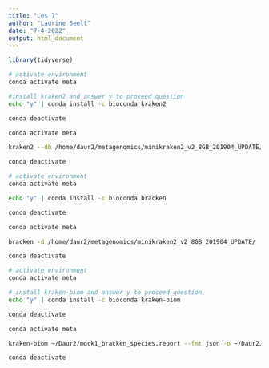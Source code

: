 ```yaml
---
title: "Les 7"
author: "Laurine Seelt"
date: "7-4-2022"
output: html_document
---
```


```r
library(tidyverse)
```



```bash
# activate environment
conda activate meta

#install kraken2 and answer y to proceed question
echo "y" | conda install -c bioconda kraken2

conda deactivate
```



```bash
conda activate meta

kraken2 --db /home/daur2/metagenomics/minikraken2_v2_8GB_201904_UPDATE/ --threads 2 --paired --gzip-compressed --output ~/Daur2/mock1.kraken --report ~/Daur2/mock1.report --use-names /home/daur2/metagenomics/reader_data/HU1_MOCK1_L001_R1_001.fastq.gz /home/daur2/metagenomics/reader_data/HU1_MOCK1_L001_R2_001.fastq.gz

conda deactivate
```


```bash
# activate environment
conda activate meta

echo "y" | conda install -c bioconda bracken

conda deactivate
```


```bash
conda activate meta

bracken -d /home/daur2/metagenomics/minikraken2_v2_8GB_201904_UPDATE/ -i ~/Daur2/mock1.report -o ~/Daur2/mock1.bracken

conda deactivate
```


```bash
# activate environment
conda activate meta

# install kraken-biom and answer y to proceed question
echo "y" | conda install -c bioconda kraken-biom

conda deactivate
```


```bash
conda activate meta

kraken-biom ~/Daur2/mock1_bracken_species.report --fmt json -o ~/Daur2/mock1_bracken_species.biom

conda deactivate
```

